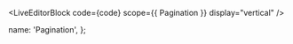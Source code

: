 
<Alert
  type={Alert.Type.WARNING}
  message="Please note that this component is still in a testing phase and we do not guarantee that the API
  will remain the same. Please feel free to test it and provide us a feedback to help improve it
  before the final release."
/>

<LiveEditorBlock code={code} scope={{ Pagination }} display="vertical" />
<GeneratePropsTable componentName="Pagination" />

  name: 'Pagination',
};
